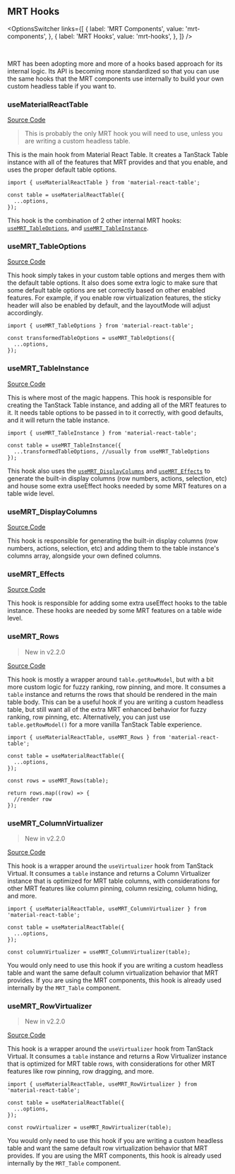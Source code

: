 
<Head>
  <title>{'MRT Hooks - Material React Table V2 Docs'}</title>
  <meta name="description" content="All the MRT hooks that can be used" />
  <meta property="og:title" content="Material React Table Table Components" />
  <meta
    property="og:description"
    content="All the internal MRT hooks that can be used"
  />
</Head>

## MRT Hooks

<OptionsSwitcher
  links={[
    {
      label: 'MRT Components',
      value: 'mrt-components',
    },
    {
      label: 'MRT Hooks',
      value: 'mrt-hooks',
    },
  ]}
/>

<br />

MRT has been adopting more and more of a hooks based approach for its internal logic. Its API is becoming more standardized so that you can use the same hooks that the MRT components use internally to build your own custom headless table if you want to.

### useMaterialReactTable

[Source Code](https://github.com/KevinVandy/material-react-table/blob/v2/packages/material-react-table/src/useMaterialReactTable.ts)

> This is probably the only MRT hook you will need to use, unless you are writing a custom headless table.

This is the main hook from Material React Table. It creates a TanStack Table instance with all of the features that MRT provides and that you enable, and uses the proper default table options.

```tsx
import { useMaterialReactTable } from 'material-react-table';

const table = useMaterialReactTable({
  ...options,
});
```

This hook is the combination of 2 other internal MRT hooks: [`useMRT_TableOptions`](#usemrt_tableoptions), and [`useMRT_TableInstance`](#usemrt_tableinstance).

### useMRT_TableOptions

[Source Code](https://github.com/KevinVandy/material-react-table/blob/v2/packages/material-react-table/src/hooks/useMRT_TableOptions.ts)

This hook simply takes in your custom table options and merges them with the default table options. It also does some extra logic to make sure that some default table options are set correctly based on other enabled features. For example, if you enable row virtualization features, the sticky header will also be enabled by default, and the layoutMode will adjust accordingly.

```tsx
import { useMRT_TableOptions } from 'material-react-table';

const transformedTableOptions = useMRT_TableOptions({
  ...options,
});
```

### useMRT_TableInstance

[Source Code](https://github.com/KevinVandy/material-react-table/blob/v2/packages/material-react-table/src/hooks/useMRT_TableInstance.ts)

This is where most of the magic happens. This hook is responsible for creating the TanStack Table instance, and adding all of the MRT features to it. It needs table options to be passed in to it correctly, with good defaults, and it will return the table instance.

```tsx
import { useMRT_TableInstance } from 'material-react-table';

const table = useMRT_TableInstance({
  ...transformedTableOptions, //usually from useMRT_TableOptions
});
```

This hook also uses the [`useMRT_DisplayColumns`](#usemrt_displaycolumns) and [`useMRT_Effects`](#usemrt_effects) to generate the built-in display columns (row numbers, actions, selection, etc) and house some extra useEffect hooks needed by some MRT features on a table wide level.

### useMRT_DisplayColumns

[Source Code](https://github.com/KevinVandy/material-react-table/blob/v2/packages/material-react-table/src/hooks/useMRT_DisplayColumns.tsx)

This hook is responsible for generating the built-in display columns (row numbers, actions, selection, etc) and adding them to the table instance's columns array, alongside your own defined columns.

### useMRT_Effects

[Source Code](https://github.com/KevinVandy/material-react-table/blob/v2/packages/material-react-table/src/hooks/useMRT_Effects.ts)

This hook is responsible for adding some extra useEffect hooks to the table instance. These hooks are needed by some MRT features on a table wide level.

### useMRT_Rows

> New in v2.2.0

[Source Code](https://github.com/KevinVandy/material-react-table/blob/v2/packages/material-react-table/src/hooks/useMRT_Rows.ts)

This hook is mostly a wrapper around `table.getRowModel`, but with a bit more custom logic for fuzzy ranking, row pinning, and more. It consumes a `table` instance and returns the rows that should be rendered in the main table body. This can be a useful hook if you are writing a custom headless table, but still want all of the extra MRT enhanced behavior for fuzzy ranking, row pinning, etc. Alternatively, you can just use `table.getRowModel()` for a more vanilla TanStack Table experience.

```tsx
import { useMaterialReactTable, useMRT_Rows } from 'material-react-table';

const table = useMaterialReactTable({
  ...options,
});

const rows = useMRT_Rows(table);

return rows.map((row) => {
  //render row
});
```

### useMRT_ColumnVirtualizer

> New in v2.2.0

[Source Code](https://github.com/KevinVandy/material-react-table/blob/v2/packages/material-react-table/src/hooks/useMRT_ColumnVirtualizer.ts)

This hook is a wrapper around the `useVirtualizer` hook from TanStack Virtual. It consumes a `table` instance and returns a Column Virtualizer instance that is optimized for MRT table columns, with considerations for other MRT features like column pinning, column resizing, column hiding, and more.

```tsx
import { useMaterialReactTable, useMRT_ColumnVirtualizer } from 'material-react-table';

const table = useMaterialReactTable({
  ...options,
});

const columnVirtualizer = useMRT_ColumnVirtualizer(table);
```

You would only need to use this hook if you are writing a custom headless table and want the same default column virtualization behavior that MRT provides. If you are using the MRT components, this hook is already used internally by the `MRT_Table` component.

### useMRT_RowVirtualizer

> New in v2.2.0

[Source Code](https://github.com/KevinVandy/material-react-table/blob/v2/packages/material-react-table/src/hooks/useMRT_RowVirtualizer.ts)

This hook is a wrapper around the `useVirtualizer` hook from TanStack Virtual. It consumes a `table` instance and returns a Row Virtualizer instance that is optimized for MRT table rows, with considerations for other MRT features like row pinning, row dragging, and more.

```tsx
import { useMaterialReactTable, useMRT_RowVirtualizer } from 'material-react-table';

const table = useMaterialReactTable({
  ...options,
});

const rowVirtualizer = useMRT_RowVirtualizer(table);
```

You would only need to use this hook if you are writing a custom headless table and want the same default row virtualization behavior that MRT provides. If you are using the MRT components, this hook is already used internally by the `MRT_Table` component.